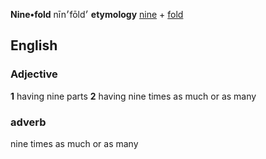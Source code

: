 '''Nine•fold''' nīn׳fōld׳
'''etymology'''
[[nine]] + [[fold]]

==English==

===Adjective===



'''1''' having nine parts
'''2''' having nine times as much or as many

===adverb===
nine times as much or as many